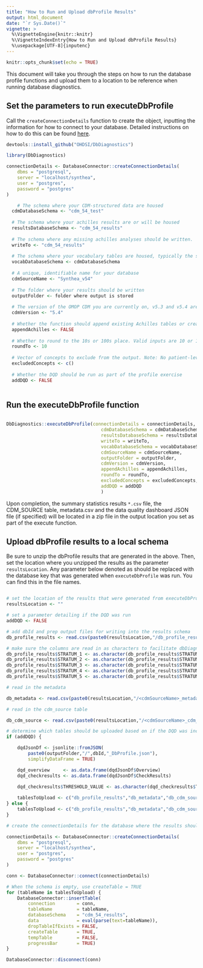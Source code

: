 ```yaml
---
title: "How to Run and Upload dbProfile Results"
output: html_document
date: "`r Sys.Date()`"
vignette: >
  %\VignetteEngine{knitr::knitr}
  %\VignetteIndexEntry{How to Run and Upload dbProfile Results}
  %\usepackage[UTF-8]{inputenc}
---
```


```r
knitr::opts_chunk$set(echo = TRUE)
```

This document will take you through the steps on how to run the database profile functions and upload them to a location to be reference when running database diagnostics.

## Set the parameters to run executeDbProfile

Call the `createConnectionDetails` function to create the object, inputting the information for how to connect to your database. Detailed instructions on how to do this can be found [here](http://ohdsi.github.io/DatabaseConnector/articles/Connecting.html). 

```r
devtools::install_github("OHDSI/DbDiagnostics")

library(DbDiagnostics)

connectionDetails <- DatabaseConnector::createConnectionDetails(
	dbms = "postgresql",
	server = "localhost/synthea",
	user = "postgres",
	password = "postgres"
)

	# The schema where your CDM-structured data are housed
  cdmDatabaseSchema <- "cdm_54_test" 
  
  # The schema where your achilles results are or will be housed
  resultsDatabaseSchema <- "cdm_54_results"
  
  # The schema where any missing achilles analyses should be written. 
  writeTo <- "cdm_54_results"
  
  # The schema where your vocabulary tables are housed, typically the same as the cdmDatabaseSchema
  vocabDatabaseSchema <- cdmDatabaseSchema
  
  # A unique, identifiable name for your database
  cdmSourceName <- "Synthea_v54"
  
  # The folder where your results should be written
  outputFolder <- folder where output is stored
  
  # The version of the OMOP CDM you are currently on, v5.3 and v5.4 are supported.
  cdmVersion <- "5.4"
  
  # Whether the function should append existing Achilles tables or create new ones
  appendAchilles <- FALSE
  
  # Whether to round to the 10s or 100s place. Valid inputs are 10 or 100, default is 10.
  roundTo <- 10
  
  # Vector of concepts to exclude from the output. Note: No patient-level data is pulled as part of the package or included as part of the output
  excludedConcepts <- c()
  
  # Whether the DQD should be run as part of the profile exercise
  addDQD <- FALSE
  
```

## Run the executeDbProfile function

```r

DbDiagnostics::executeDbProfile(connectionDetails = connectionDetails,
                                   cdmDatabaseSchema = cdmDatabaseSchema,
                                   resultsDatabaseSchema = resultsDatabaseSchema,
                                   writeTo = writeTo,
                                   vocabDatabaseSchema = vocabDatabaseSchema,
                                   cdmSourceName = cdmSourceName,
                                   outputFolder = outputFolder,
                                   cdmVersion = cdmVersion,
                                   appendAchilles = appendAchilles,
                                   roundTo = roundTo,
                                   excludedConcepts = excludedConcepts,
                                   addDQD = addDQD
                                   )

```

Upon completion, the summary statistics results `*.csv` file, the CDM_SOURCE table, metadata.csv and the data quality dashboard JSON file (if specified) will be located in a zip file in the output location you set as part of the execute function. 


## Upload dbProfile results to a local schema

Be sure to unzip the dbProfile results that are generated in the above. Then, set the location where you unzipped the results as the parameter `resultsLocation`. Any parameter below denoted as <cdmSourceName> should be replaced with the database key that was generated when `executeDbProfile` was run. You can find this in the file names. 

```r

# set the location of the results that were generated from executeDbProfile
resultsLocation <- ""

# set a parameter detailing if the DQD was run
addDQD <- FALSE

# add dbId and prep output files for writing into the results schema
db_profile_results <- read.csv(paste0(resultsLocation,"/db_profile_results.csv"), stringsAsFactors = F, colClasses = c("STRATUM_1"="character"))

# make sure the columns are read in as characters to facilitate dbDiagnostics execution
db_profile_results$STRATUM_1 <- as.character(db_profile_results$STRATUM_1)
db_profile_results$STRATUM_2 <- as.character(db_profile_results$STRATUM_2)
db_profile_results$STRATUM_3 <- as.character(db_profile_results$STRATUM_3)
db_profile_results$STRATUM_4 <- as.character(db_profile_results$STRATUM_4)
db_profile_results$STRATUM_5 <- as.character(db_profile_results$STRATUM_5)

# read in the metadata

db_metadata <- read.csv(paste0(resultsLocation,"/<cdmSourceName>_metadata.csv"), stringsAsFactors = F)

# read in the cdm_source table

db_cdm_source <- read.csv(paste0(resultsLocation,"/<cdmSourceName>_cdm_source.csv"), stringsAsFactors = F)

# determine which tables should be uploaded based on if the DQD was included
if (addDQD) {

	dqdJsonDf <- jsonlite::fromJSON(
		paste0(outputFolder,"/",dbId,"_DbProfile.json"),
		simplifyDataFrame = TRUE)

	dqd_overview     <- as.data.frame(dqdJsonDf$Overview)
	dqd_checkresults <- as.data.frame(dqdJsonDf$CheckResults)
	
	dqd_checkresults$THRESHOLD_VALUE <- as.character(dqd_checkresults$THRESHOLD_VALUE)

	tablesToUpload <- c("db_profile_results","db_metadata","db_cdm_source","dqd_checkresults","dqd_overview")
} else {
	tablesToUpload <- c("db_profile_results","db_metadata","db_cdm_source")
}

# create the connectionDetails for the database where the results should be uploaded. It is likely this will be different than the database where the dbProfile was run

connectionDetails <- DatabaseConnector::createConnectionDetails(
	dbms = "postgresql",
	server = "localhost/synthea",
	user = "postgres",
	password = "postgres"
)

conn <- DatabaseConnector::connect(connectionDetails)

# When the schema is empty, use createTable = TRUE
for (tableName in tablesToUpload) {
	DatabaseConnector::insertTable(
		connection        = conn,
		tableName         = tableName,
		databaseSchema    = "cdm_54_results",
		data              = eval(parse(text=tableName)),
		dropTableIfExists = FALSE,
		createTable       = TRUE,
		tempTable         = FALSE,
		progressBar       = TRUE)
}

DatabaseConnector::disconnect(conn)
```

